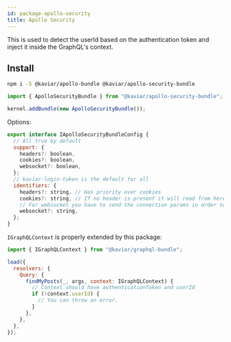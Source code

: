 ```yaml
---
id: package-apollo-security
title: Apollo Security
---
```



<PackageHeader version="1.0.0" packageName="apollo-security-bundle" containsTypeDefs />

This is used to detect the userId based on the authentication token and inject it inside the GraphQL's context.

## Install

```bash
npm i -S @kaviar/apollo-bundle @kaviar/apollo-security-bundle
```

```typescript
import { ApolloSecurityBundle } from "@kaviar/apollo-security-bundle";

kernel.addBundle(new ApolloSecurityBundle());
```

Options:

```js
export interface IApolloSecurityBundleConfig {
  // All true by default
  support: {
    headers?: boolean,
    cookies?: boolean,
    websocket?: boolean,
  };
  // kaviar-login-token is the default for all
  identifiers: {
    headers?: string, // Has priority over cookies
    cookies?: string, // If no header is present it will read from here
    // For websocket you have to send the connection params in order to work
    websocket?: string,
  };
}
```

`IGraphQLContext` is properly extended by this package:

```js
import { IGraphQLContext } from "@kaviar/graphql-bundle";

load({
  resolvers: {
    Query: {
      findMyPosts(_, args, context: IGraphQLContext) {
        // Context should have authenticationToken and userId
        if (!context.userId) {
          // You can throw an error.
        }
      },
    },
  },
});
```
